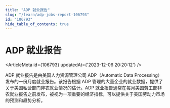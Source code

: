 ```yaml
---
title: "ADP 就业报告"
slug: "/learn/adp-jobs-report-106793"
id: "106793"
hide_table_of_contents: true
---
```



# ADP 就业报告

<ArticleMeta id={106793} updatedAt={'2023-12-06 20:20:12'} />
<div className='border-solid border-b border-t-0 my-4 border-[var(--ifm-color-gray-300)]' />

ADP 就业报告是由美国人力资源管理公司 ADP（Automatic Data Processing）发布的一份月度就业报告。该报告根据 ADP 管理的大量企业的就业数据，提供了关于美国私营部门非农就业情况的估计。ADP 就业报告通常在每月美国劳工部非农就业报告之前发布，被视为一项重要的经济指标，可以提供关于美国劳动力市场的预测和趋势分析。
